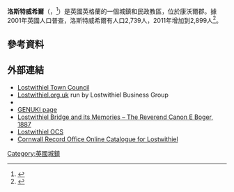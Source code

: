 {{Infobox UK place
|static_image_name= Lostwithiel bridge river Fowey Cornwall.jpg
|static_image_width= 240
|static_image_caption= 
|country=          英格蘭
|map_type=          Cornwall
|region=            西南英格蘭
|latitude=	    50.40741
|longitude=         -4.66964
|official_name=     Lostwithiel
| population = 2,899
| population_ref = ''(2011)''
 |civil_parish=      Lostwithiel
|unitary_england=           [[Cornwall_Council|Cornwall Council]]
|lieutenancy_england =    [[康沃爾郡|康沃爾郡]]
|constituency_westminster=      [[東南康沃爾_(英國國會選區)|東南康沃爾]]
|post_town=         LOSTWITHIEL
|postcode_area=     PL
|postcode_district= PL22
|dial_code=         01208
|os_grid_reference= SX104598
|cornish_name=      Lostwydhyel
}}
'''洛斯特威希爾'''（{{lang-en|Lostwithiel}}，{{lang-kw|Lostwydhyel}}<ref>{{cite web|url=http://www.magakernow.org.uk/pdf/placename_masterlist.pdf|title=List of Place-names agreed by the MAGA Signage Panel|accessdate=11 January 2015|publisher=Cornish Language Partnership|date=May 2014|deadurl=yes|archiveurl=https://web.archive.org/web/20140729194902/http://www.magakernow.org.uk/pdf/placename_masterlist.pdf|archivedate=2014年7月29日}}</ref>）是英國英格蘭的一個城鎮和民政教區，位於康沃爾郡。據2001年英國人口普查，洛斯特威希爾有人口2,739人，2011年增加到2,899人<ref>{{Cite web |url=http://neighbourhood.statistics.gov.uk/dissemination/LeadTableView.do?a=7&b=792905&c=Lostwithiel&d=16&e=15&g=431205&i=1001x1003x1004&k=parish+headcounts&o=1&m=0&enc=1&dsFamilyId=779 |title=Neighbourhood Statistics<!-- Bot generated title --> |access-date=2016-09-15 |archive-url=https://web.archive.org/web/20150723070229/http://neighbourhood.statistics.gov.uk/dissemination/LeadTableView.do?a=7&b=792905&c=Lostwithiel&d=16&e=15&g=431205&i=1001x1003x1004&k=parish+headcounts&o=1&m=0&enc=1&dsFamilyId=779 |archive-date=2015-07-23 |dead-url=yes }}</ref>。
==參考資料==
{{reflist}}
==外部連結==
{{Commons category|Lostwithiel}}
* [http://www.lostwithieltowncouncil.gov.uk/ Lostwithiel Town Council] {{Wayback|url=http://www.lostwithieltowncouncil.gov.uk/ |date=20210124003726 }}
* [http://www.lostwithiel.org.uk/ Lostwithiel.org.uk] {{Wayback|url=http://www.lostwithiel.org.uk/ |date=20210128043141 }} run by Lostwithiel Business Group
* {{dmoz|/Regional/Europe/United_Kingdom/England/Cornwall/Lostwithiel/}}
* [https://web.archive.org/web/20051110035359/http://www.genuki.org.uk/big/eng/Cornwall/Lostwithiel/index.html GENUKI page]
* [https://www.webarchive.org.uk/wayback/archive/20090806120650/http://cornovia.org.uk/htexts/boger01.html Lostwithiel Bridge and its Memories – The Reverend Canon E Boger, 1887]
* [https://web.archive.org/web/20160310005600/http://oldcornwall.org/lostwithiel.htm Lostwithiel OCS]
* [https://web.archive.org/web/20120627232848/http://crocat.cornwall.gov.uk/dserve/dserve.exe?dsqIni=Dserve.ini&dsqApp=Archive&dsqDb=Catalog&dsqCmd=Overview.tcl&dsqSearch=%28%28text%29%3D%27lostwithiel%27%29 Cornwall Record Office Online Catalogue for Lostwithiel]
[[Category:英國城鎮|Category:英國城鎮]]